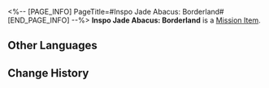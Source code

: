 <%-- [PAGE_INFO]
PageTitle=#Inspo Jade Abacus: Borderland#
[END_PAGE_INFO] --%>
{{Item Infobox
|id          = 140231
|image       = Item Inspo Jade Abacus- Borderland.png{{subst:void|<!--$UPLOAD:<<SpriteOutput/ItemFigures/140231.png>-<Item Inspo Jade Abacus- Borderland.png>-<Item Icons>>-->}}
|type        = Mission Item
|invCategory = Missions
|rarity      = 3
|effect      = 
|description = A Jade Abacus that stores machine learning data and codes. It is used to help Cong write poems.
}}
{{Description|''"They say 'Poetry cannot be about technology, as it is not romantic,' but technology can be romantic, right?"''}}
'''Inspo Jade Abacus: Borderland''' is a [[Mission Item]].

==Other Languages==
{{Other Languages
|en   = Inspo Jade Abacus: Borderland
|zhs  = 灵感玉兆•边塞
|zht  = 靈感玉兆•邊塞
|ja   = 着想玉兆・辺塞
|ko   = 영감 옥조•변방
|es   = Ábaco de jade inspirador: Frontera
|fr   = Boulier de jade d'inspi' guerrière
|ru   = Счёты вдохновения: Застава
|th   = Inspo Jade Abacus: ชายแดน
|vi   = Bàn Tính Ngọc Linh Cảm - Biên Ải
|de   = Inspirierender Jade-Abakus: Grenzgebiet
|id   = Chip Inspirasi Jade Abacus: Perbatasan
|pt   = Ábaco de Jade de Inspiração: Fronteira
}}

==Change History==
{{Change History|1.2}}